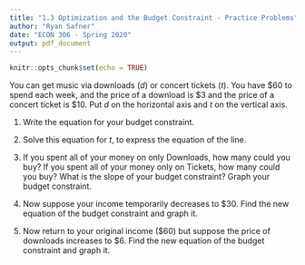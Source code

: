 ```yaml
---
title: "1.3 Optimization and the Budget Constraint - Practice Problems"
author: "Ryan Safner"
date: "ECON 306 - Spring 2020"
output: pdf_document
---
```


```r
knitr::opts_chunk$set(echo = TRUE)
```

You can get music via downloads ($d$) or concert tickets ($t$). You have $60 to spend each week, and the price of a download is $3 and the price of a concert ticket is $10. Put $d$ on the horizontal axis and $t$ on the vertical axis.

1. Write the equation for your budget constraint.

2. Solve this equation for $t$, to express the equation of the line.

3. If you spent all of your money on only Downloads, how many could you buy? If you spent all of your money only on Tickets, how many could you buy? What is the slope of your budget constraint? Graph your budget constraint.

4. Now suppose your income temporarily decreases to $30. Find the new equation of the budget constraint and graph it.

5. Now return to your original income ($60) but suppose the price of downloads increases to $6. Find the new equation of the budget constraint and graph it.